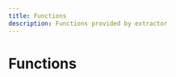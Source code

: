 ```yaml
---
title: Functions
description: Functions provided by extractor
---
```


# Functions

<Cards>
  <Card
    title="lyricsExtractor"
    description="Docs for function lyricsExtractor"
    href="/api/extractor/functions/lyricsExtractor"
  />
</Cards>
